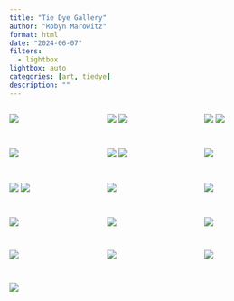 ```yaml
---
title: "Tie Dye Gallery"
author: "Robyn Marowitz"
format: html
date: "2024-06-07"
filters:
  - lightbox
lightbox: auto
categories: [art, tiedye]
description: ""
---
```


::: {style="display: grid;grid-template-columns: repeat(auto-fill, minmax(150px, 1fr));grid-gap: 1em;"}

![](pink.jpeg){group="my-gallery"}

![](purple.jpeg){group="my-gallery"}
![](pat.jpeg){group="my-gallery"}

![](xdesign.jpeg){group="my-gallery"}
![](PL.JPG){group="my-gallery"}

![](daddy.jpg){group="my-gallery"}

![](theO.JPG){group="my-gallery"}
![](glass_animals.jpg){group="my-gallery"}

![](daft_punk.jpg){group="my-gallery"}

![](halfcircle.jpeg){group="my-gallery"}
![](corn.JPG){group="my-gallery"}

![](circle.jpeg){group="my-gallery"}

![](heidi.jpeg){group="my-gallery"}

![](heidi_drew.JPG){group="my-gallery"}

![](ali_nikki.JPG){group="my-gallery"}

![](osuTOP.jpeg){group="my-gallery"}

![](david.jpeg){group="my-gallery"}

![](sonya.jpeg){group="my-gallery"}

![](jimbo.jpeg){group="my-gallery"}

![](mrpatterson.jpeg){group="my-gallery"}

:::
